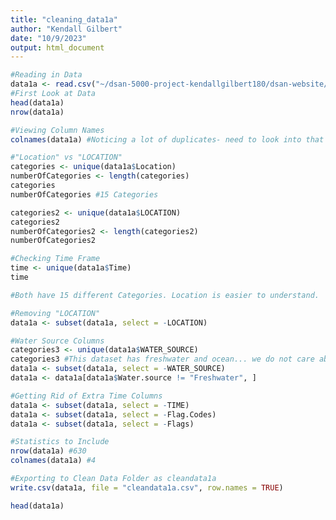 ```yaml
---
title: "cleaning_data1a"
author: "Kendall Gilbert"
date: "10/9/2023"
output: html_document
---
```


```r
#Reading in Data 
data1a <- read.csv("~/dsan-5000-project-kendallgilbert180/dsan-website/5000-website/data/00-raw-data/1a.csv")
#First Look at Data
head(data1a)
nrow(data1a)

#Viewing Column Names
colnames(data1a) #Noticing a lot of duplicates- need to look into that

#"Location" vs "LOCATION"
categories <- unique(data1a$Location) 
numberOfCategories <- length(categories) 
categories 
numberOfCategories #15 Categories

categories2 <- unique(data1a$LOCATION)
categories2
numberOfCategories2 <- length(categories2) 
numberOfCategories2

#Checking Time Frame
time <- unique(data1a$Time)
time

#Both have 15 different Categories. Location is easier to understand. 

#Removing "LOCATION"
data1a <- subset(data1a, select = -LOCATION)

#Water Source Columns 
categories3 <- unique(data1a$WATER_SOURCE)
categories3 #This dataset has freshwater and ocean... we do not care about freshwater so that needs to be removed
data1a <- subset(data1a, select = -WATER_SOURCE)
data1a <- data1a[data1a$Water.source != "Freshwater", ]

#Getting Rid of Extra Time Columns 
data1a <- subset(data1a, select = -TIME)
data1a <- subset(data1a, select = -Flag.Codes)
data1a <- subset(data1a, select = -Flags)

#Statistics to Include
nrow(data1a) #630
colnames(data1a) #4

#Exporting to Clean Data Folder as cleandata1a
write.csv(data1a, file = "cleandata1a.csv", row.names = TRUE)

head(data1a)
```